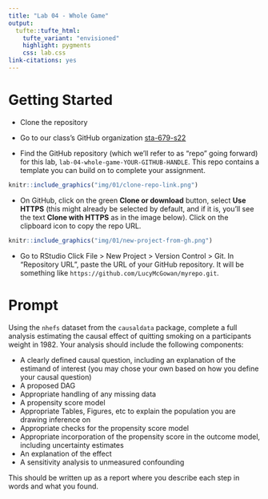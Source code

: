 ```yaml
---
title: "Lab 04 - Whole Game"
output: 
  tufte::tufte_html:
    tufte_variant: "envisioned"
    highlight: pygments
    css: lab.css
link-citations: yes
---
```


# Getting Started

- Clone the repository 

- Go to our class's GitHub organization [sta-679-s22](https://github.com/sta-679-s22)
- Find the GitHub repository (which we'll refer to as "repo" going forward) for this lab, `lab-04-whole-game-YOUR-GITHUB-HANDLE`. This repo contains a template you can build on to complete your assignment.

```r
knitr::include_graphics("img/01/clone-repo-link.png")
```

- On GitHub, click on the green **Clone or download** button, select **Use HTTPS** (this might already be selected by default, and if it is, you'll see the text **Clone with HTTPS** as in the image below). Click on the clipboard icon to copy the repo URL.

```r
knitr::include_graphics("img/01/new-project-from-gh.png")
```

- Go to RStudio Click File > New Project > Version Control > Git. In "Repository URL", paste the URL of your GitHub repository. It will be something like `https://github.com/LucyMcGowan/myrepo.git`.

# Prompt

Using the `nhefs` dataset from the `causaldata` package, complete a full analysis estimating the causal effect of quitting smoking on a participants weight in 1982. Your analysis should include the following components:

- A clearly defined causal question, including an explanation of the estimand of interest (you may chose your own based on how you define your causal question)
- A proposed DAG 
- Appropriate handling of any missing data
- A propensity score model
- Appropriate Tables, Figures, etc to explain the population you are drawing inference on
- Appropriate checks for the propensity score model
- Appropriate incorporation of the propensity score in the outcome model, including uncertainty estimates
- An explanation of the effect
- A sensitivity analysis to unmeasured confounding

This should be written up as a report where you describe each step in words and what you found.